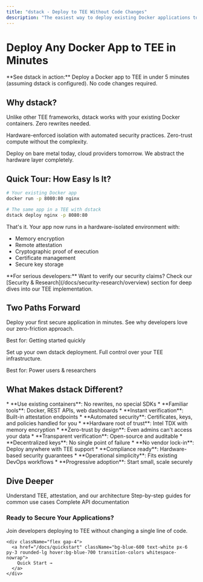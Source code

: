 ```yaml
---
title: "dstack - Deploy to TEE Without Code Changes"
description: "The easiest way to deploy existing Docker applications to Trusted Execution Environments with hardware-enforced security"
---
```


# Deploy Any Docker App to TEE in Minutes

<Callout type="success" icon="rocket">
  **See dstack in action:** Deploy a Docker app to TEE in under 5 minutes (assuming dstack is configured). No code changes required.
</Callout>

## Why dstack?

<div className="grid grid-cols-1 md:grid-cols-3 gap-6 mt-8">
  <Card title="No Code Changes" icon="code" iconColor="#0069ED">
    <p className="text-sm mt-2">Unlike other TEE frameworks, dstack works with your existing Docker containers. Zero rewrites needed.</p>
  </Card>

  <Card title="Best Security by Default" icon="shield-check" iconColor="#10B981">
    <p className="text-sm mt-2">Hardware-enforced isolation with automated security practices. Zero-trust compute without the complexity.</p>
  </Card>

  <Card title="No Vendor Lock-in" icon="unlock" iconColor="#F59E0B">
    <p className="text-sm mt-2">Deploy on bare metal today, cloud providers tomorrow. We abstract the hardware layer completely.</p>
  </Card>
</div>

## Quick Tour: How Easy Is It?

```bash
# Your existing Docker app
docker run -p 8080:80 nginx

# The same app in a TEE with dstack
dstack deploy nginx -p 8080:80
```

That's it. Your app now runs in a hardware-isolated environment with:

* Memory encryption
* Remote attestation
* Cryptographic proof of execution
* Certificate management
* Secure key storage

<Note>
  **For serious developers:** Want to verify our security claims? Check our [Security & Research](/docs/security-research/overview) section for deep dives into our TEE implementation.
</Note>

## Two Paths Forward

<div className="grid grid-cols-1 md:grid-cols-2 gap-6 mt-8">
  <Card title="Start Using dstack" icon="play-circle" href="/docs/quickstart" className="hover:shadow-lg transition-shadow">
    <p className="text-sm mt-2 mb-4">Deploy your first secure application in minutes. See why developers love our zero-friction approach.</p>
    <p className="text-xs text-gray-600">Best for: Getting started quickly</p>
  </Card>

  <Card title="Deploy dstack Infrastructure" icon="server" href="/docs/getting-started/installation" className="hover:shadow-lg transition-shadow">
    <p className="text-sm mt-2 mb-4">Set up your own dstack deployment. Full control over your TEE infrastructure.</p>
    <p className="text-xs text-gray-600">Best for: Power users & researchers</p>
  </Card>
</div>

## What Makes dstack Different?

<Tabs>
  <Tab title="For Developers">
    * **Use existing containers**: No rewrites, no special SDKs
    * **Familiar tools**: Docker, REST APIs, web dashboards
    * **Instant verification**: Built-in attestation endpoints
    * **Automated security**: Certificates, keys, and policies handled for you
  </Tab>

  <Tab title="For Security Teams">
    * **Hardware root of trust**: Intel TDX with memory encryption
    * **Zero-trust by design**: Even admins can't access your data
    * **Transparent verification**: Open-source and auditable
    * **Decentralized keys**: No single point of failure
  </Tab>

  <Tab title="For Enterprises">
    * **No vendor lock-in**: Deploy anywhere with TEE support
    * **Compliance ready**: Hardware-based security guarantees
    * **Operational simplicity**: Fits existing DevOps workflows
    * **Progressive adoption**: Start small, scale securely
  </Tab>
</Tabs>

## Dive Deeper

<CardGroup cols={3}>
  <Card title="Core Concepts" icon="lightbulb" href="/docs/concepts/overview">
    Understand TEE, attestation, and our architecture
  </Card>

  <Card title="Tutorials" icon="graduation-cap" href="/docs/tutorials/index">
    Step-by-step guides for common use cases
  </Card>

  <Card title="API Reference" icon="code" href="/docs/api-reference/overview">
    Complete API documentation
  </Card>
</CardGroup>

<div className="mt-12 p-6 bg-gradient-to-br from-blue-50 to-indigo-50 rounded-lg border border-blue-200">
  <div className="flex items-center justify-between">
    <div>
      <h3 className="text-xl font-semibold mb-2">Ready to Secure Your Applications?</h3>
      <p className="text-gray-700">Join developers deploying to TEE without changing a single line of code.</p>
    </div>

    <div className="flex gap-4">
      <a href="/docs/quickstart" className="bg-blue-600 text-white px-6 py-3 rounded-lg hover:bg-blue-700 transition-colors whitespace-nowrap">
        Quick Start →
      </a>
    </div>
  </div>
</div>
